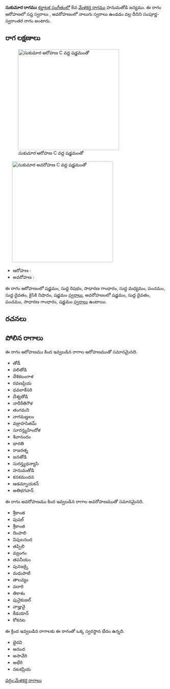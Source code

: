 {{Infobox ragam
	| name          	= సుకుమార
	| synonym	    	= 
	| mela          	= 
	| chakra        	= 
	| janaka        	= 
	| type          	= సంపూర్ణ-స్వరాంతర
	| arohanam      	= {{svaraC|S|R1|G2|M1|P|D1|N2|S'}} 
	| avarohanam    	= {{svaraC|S'|D1|P|G2|S}}
	| jeeva         	=
	| chhaya        	=
	| nyasa         	=
	| vishesha      	= 
	| equivalent  		= 
}}
{{కర్ణాటక సంగీత రాగాలు}}
'''సుకుమార రాగము''' [[కర్ణాటక సంగీతం]]లో 8వ [[మేళకర్త రాగము]] హనుమతోడి జన్యము.  ఈ రాగం ఆరోహణలో సప్త స్వరాలు , అవరోహణంలో నాలుగు స్వరాలు ఉండడం వల్ల దీనిని సంపూర్ణ-స్వరాంతర రాగం అంటారు.


==రాగ లక్షణాలు==
[[Image:sukumara_ar_kb2wiki.png|thumb|right|316px|''సుకుమార'' ఆరోహణ C వద్ద షడ్జమంతో]]
	[[Image:sukumara_av_kb2wiki.png|thumb|right|316px|''సుకుమార'' అవరోహణ C వద్ద షడ్జమంతో]]

* ఆరోహణ : {{svaraC|S|R1|G2|M1|P|D1|N2|S'}} 
* అవరోహణ : {{svaraC|S'|D1|P|G2|S}}

ఈ రాగం ఆరోహణంలో షడ్జమం, సుద్ద  రిషభం, సాధారణ  గాంధారం, సుద్ద మధ్యమం, పంచమం, సుద్ద దైవతం, కైసికి నిషాదం, షడ్జమం [[స్వరాలు]], అవరోహణంలో షడ్జమం, సుద్ద దైవతం, పంచమం, సాధారణ  గాంధారం, షడ్జమం [[స్వరాలు]] ఉంటాయి.

==రచనలు==



==పోలిన రాగాలు==
ఈ రాగం ఆరోహణము కింద ఇవ్వబడిన రాగాల ఆరోహణముతో సమానమైనది.
* తోడీ
* వలితోడి
* దేశికబంగాళ
* రవణప్రియ
* ధవలాకేసరి
* దేశ్యతోడి
* నారీరీతిగౌళ
* తంగమని
* నాగమణ్డలం
* వజ్రాహసితమ్
* సూరన్త్యహిందోళ
* శివానందం
* భారతి
* రాజరత్న
* జనతోడి
* సురన్త్యధన్యాసి
* హనుమతోడి
*  కనకమందన
* ఆడమ్నాయకన్
* అతిభగవాన్

ఈ రాగం అవరోహణము కింద ఇవ్వబడిన రాగాల అవరోహణముతో సమానమైనది.
* శ్రీకాంత
* పుషల్
* శ్రీకాంత
* దింపాలి
* విపులనంద
* తప్పిలి
* వజ్రంగం
* తపనీయం
* పునజక్కై
* మధుపాటి
* తాలవ్యం
* వదారి
* తికాశం
* పునైకుజల్
* వాజ్హువై
* కేడయాన్
* కోకనట

ఈ క్రింద ఇవ్వబడిన రాగాలకు ఈ రాగంతో ఒక్క స్వరస్థాన భేదం ఉన్నది.
* భైరవి
* ఆనంద
*  అసావేరి
* అభేరి
* నటకప్రియ



[[వర్గం:మేళకర్త రాగాలు]]